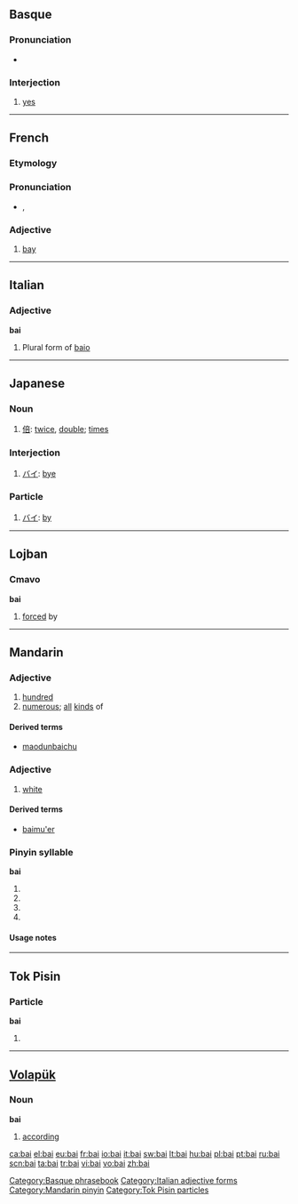 {{also|bāi|bái|bǎi|bài|băi}}
==Basque==

===Pronunciation===
* {{IPA|/baj/|lang=eu}}

===Interjection===
{{infl|eu|interjection}}

# [[yes]]

[[Category:Basque phrasebook]]

----

==French==

===Etymology===
{{etyl|la|fr}} {{term|lang=la|badius}}

===Pronunciation===
* {{IPA|/bɛ/|lang=fr}}, {{SAMPA|/bE/}}

===Adjective===
{{fr-adj}}

# [[bay]]

----

==Italian==

===Adjective===
'''bai''' {{m}}

# Plural form of [[baio]]

[[Category:Italian adjective forms]]

----

==Japanese==

===Noun===
{{ja-noun|r|hira=ばい|hidx=はい'}}

# [[倍]]: [[twice]], [[double]]; [[times]]

===Interjection===
{{ja-pos|r|interjection|kata=バイ|hidx=はい'}}

# [[バイ]]: [[bye]]

===Particle===
{{ja-pos|r|particle|kata=バイ|hidx=はい'}}

# [[バイ]]: [[by]]

----

==Lojban==

===Cmavo===
'''bai'''

# [[forced]] by

----

==Mandarin==

===Adjective===
{{cmn-adj|p|pin=bai3|pint=bai3|tas=百}}

# [[hundred]]
# [[numerous]]; [[all]] [[kinds]] of

====Derived terms====
* [[maodunbaichu]]

===Adjective===
{{cmn-adj|p|pin=bái|pint=bai2|tas=白}}

# [[white]]

====Derived terms====
* [[baimu'er]]

===Pinyin syllable===
'''bai'''

# {{nonstandard spelling of|lang=cmn|sc=Latn|[[bāi]]}}
# {{nonstandard spelling of|lang=cmn|sc=Latn|[[bái]]}}
# {{nonstandard spelling of|lang=cmn|sc=Latn|[[bǎi]]}}
# {{nonstandard spelling of|lang=cmn|sc=Latn|[[bài]]}}

====Usage notes====
{{zh-tone}}

[[Category:Mandarin pinyin]]

----

==Tok Pisin==

===Particle===
'''bai'''

# {{non-gloss definition|indicates [[future]] tense}}

[[Category:Tok Pisin particles]]

----

==[[Volapük]]==

===Noun===
'''bai'''

# [[according]]

[[ca:bai]]
[[el:bai]]
[[eu:bai]]
[[fr:bai]]
[[io:bai]]
[[it:bai]]
[[sw:bai]]
[[lt:bai]]
[[hu:bai]]
[[pl:bai]]
[[pt:bai]]
[[ru:bai]]
[[scn:bai]]
[[ta:bai]]
[[tr:bai]]
[[vi:bai]]
[[vo:bai]]
[[zh:bai]]